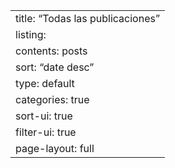---
title: "Todas las publicaciones"
listing:
  contents: posts
  sort: "date desc"
  type: default
  categories: true
  sort-ui: true
  filter-ui: true
page-layout: full
---